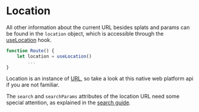 # Location

All other information about the current URL besides splats and params can be found in the `location` object, which is accessible through the [useLocation](/hooks/use-location) hook.

```javascript
function Route() {
	let location = useLocation()
		...
}
```

Location is an instance of [URL](https://developer.mozilla.org/en-US/docs/Web/API/URL), so take a look at this native web platform api if you are not familiar.

<Info>

The `search` and `searchParams` attributes of the location URL need some special attention, as explained in the [search guide](/guides/search).

</Info>
